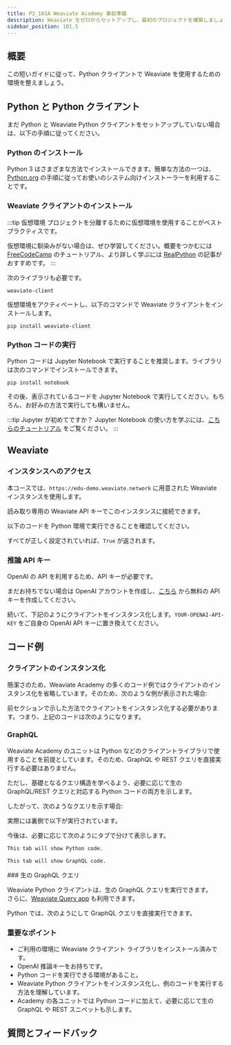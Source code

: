 ```yaml
---
title: P3_101A Weaviate Academy 事前準備
description: Weaviate をゼロからセットアップし、最初のプロジェクトを構築しましょう。
sidebar_position: 101.5
---
```




<ZeroToMvpDeprecationNote/>

## <i class="fa-solid fa-square-chevron-right"></i> 概要

この短いガイドに従って、Python クライアントで Weaviate を使用するための環境を整えましょう。

<!-- <img src={imageUrl} alt="Image alt" width="75%"/> -->

## <i class="fa-solid fa-square-chevron-right"></i> Python と Python クライアント

まだ Python と Weaviate Python クライアントをセットアップしていない場合は、以下の手順に従ってください。

### <i class="fa-solid fa-code"></i> Python のインストール

Python 3 はさまざまな方法でインストールできます。簡単な方法の一つは、[Python.org](https://www.python.org/downloads/) の手順に従ってお使いのシステム向けインストーラーを利用することです。

### <i class="fa-solid fa-code"></i> Weaviate クライアントのインストール

:::tip 仮想環境
プロジェクトを分離するために仮想環境を使用することがベストプラクティスです。

仮想環境に馴染みがない場合は、ぜひ学習してください。概要をつかむには [FreeCodeCamp](https://www.freecodecamp.org/news/how-to-setup-virtual-environments-in-python/) のチュートリアル、より詳しく学ぶには [RealPython](https://realpython.com/python-virtual-environments-a-primer/) の記事がおすすめです。
:::

次のライブラリも必要です。

```
weaviate-client
```

仮想環境をアクティベートし、以下のコマンドで Weaviate クライアントをインストールします。

```shell
pip install weaviate-client
```

### <i class="fa-solid fa-code"></i> Python コードの実行

Python コードは Jupyter Notebook で実行することを推奨します。ライブラリは次のコマンドでインストールできます。

```shell
pip install notebook
```

その後、表示されているコードを Jupyter Notebook で実行してください。もちろん、お好みの方法で実行しても構いません。

:::tip Jupyter が初めてですか？
Jupyter Notebook の使い方を学ぶには、[こちらのチュートリアル](https://realpython.com/jupyter-notebook-introduction/) をご覧ください。
:::

## <i class="fa-solid fa-square-chevron-right"></i> Weaviate

### <i class="fa-solid fa-code"></i> インスタンスへのアクセス

本コースでは、`https://edu-demo.weaviate.network` に用意された Weaviate インスタンスを使用します。

読み取り専用の Weaviate API キーでこのインスタンスに接続できます。

以下のコードを Python 環境で実行できることを確認してください。

<FilteredTextBlock
  text={PythonCodeExample}
  startMarker="# ===== Basic instantiation ====="
  endMarker="# ===== END Basic instantiation ====="
  language="py"
/>

すべてが正しく設定されていれば、`True` が返されます。

### <i class="fa-solid fa-code"></i> 推論 API キー

OpenAI の API を利用するため、API キーが必要です。

まだお持ちでない場合は OpenAI アカウントを作成し、[こちら](https://platform.openai.com/api-keys) から無料の API キーを作成してください。

続いて、下記のようにクライアントをインスタンス化します。`YOUR-OPENAI-API-KEY` をご自身の OpenAI API キーに置き換えてください。

<FilteredTextBlock
  text={PythonCodeExample}
  startMarker="# ===== Instantiate to edu-demo with OpenAI ====="
  endMarker="# ===== END Instantiate to edu-demo with OpenAI ====="
  language="py"
/>

## <i class="fa-solid fa-square-chevron-right"></i> コード例

### <i class="fa-solid fa-code"></i> クライアントのインスタンス化

簡潔さのため、Weaviate Academy の多くのコード例ではクライアントのインスタンス化を省略しています。そのため、次のような例が表示された場合:

<FilteredTextBlock
  text={PythonCodeExample}
  startMarker="# ===== Arbitrary code example ====="
  endMarker="# ===== END Arbitrary code example ====="
  language="py"
/>

前セクションで示した方法でクライアントをインスタンス化する必要があります。つまり、上記のコードは次のようになります。

<FilteredTextBlock
  text={PythonCodeExample}
  startMarker="# ===== Fuller arbitrary code example ====="
  endMarker="# ===== END Fuller arbitrary code example ====="
  language="py"
/>

### <i class="fa-solid fa-code"></i> GraphQL

Weaviate Academy のユニットは Python などのクライアントライブラリで使用することを前提としています。そのため、GraphQL や REST クエリを直接実行する必要はありません。

ただし、基礎となるクエリ構造を学べるよう、必要に応じて生の GraphQL/REST クエリと対応する Python コードの両方を示します。

したがって、次のようなクエリを示す場合:

<FilteredTextBlock
  text={PythonCodeExample}
  startMarker="# ===== Arbitrary code example ====="
  endMarker="# ===== END Arbitrary code example ====="
  language="py"
/>

実際には裏側で以下が実行されています。

<FilteredTextBlock
  text={PythonCodeExample}
  startMarker="# ===== Equivalent GraphQL example ====="
  endMarker="# ===== END Equivalent GraphQL example ====="
  language="graphql"
/>

今後は、必要に応じて次のようにタブで分けて表示します。

<Tabs groupId="languages">
<TabItem value="py" label="Python">

```python
This tab will show Python code.
```

</TabItem>
<TabItem value="graphql" label="GraphQL">

```graphql
This tab will show GraphQL code.
```

</TabItem>
</Tabs>
### <i class="fa-solid fa-code"></i> 生の GraphQL クエリ

Weaviate Python クライアントは、生の GraphQL クエリを実行できます。  
さらに、[Weaviate Query app](/cloud/tools/query-tool) も利用できます。

Python では、次のようにして GraphQL クエリを直接実行できます。

<FilteredTextBlock
  text={PythonCodeExample}
  startMarker="# ===== GraphQL example with Python execution ====="
  endMarker="# ===== END GraphQL example with Python execution ====="
  language="py"
/>

<!-- Or, the Weaviate Console provides a graphical interface that you can connect to your Weaviate instance and run queries. -->

<!-- TODO - show specific steps to do this when WCD launches -->

### <i class="fa-solid fa-lightbulb-on"></i> 重要なポイント

- ご利用の環境に Weaviate クライアント ライブラリをインストール済みです。  
- OpenAI 推論キーをお持ちです。  
- Python コードを実行できる環境があること。  
- Weaviate Python クライアントをインスタンス化し、例のコードを実行する方法を理解しています。  
- Academy の各ユニットでは Python コードに加えて、必要に応じて生の GraphQL や REST スニペットも示します。  

## 質問とフィードバック


<DocsFeedback/>